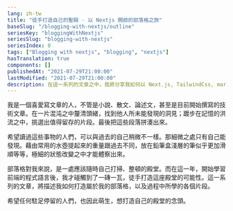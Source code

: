 ```yaml
---
lang: zh-tw
title: "徒手打造自己的聖殿 - 以 Nextjs 開啟的部落格之旅"
baseSlug: "/blogging-with-nextjs/outline"
seriesKey: "bloggingWithNextjs"
seriesSlug: "blogging-with-nextjs"
seriesIndex: 0
tags: ["Blogging with nextjs", "blogging", "nextjs"]
hasTranslation: true
components: []
publishedAt: "2021-07-29T21:00:00"
lastModified: "2021-07-29T21:00:00"
description: 在這一系列的文章之中，我將分享我如何以 Next.js, TailwindCss, markdown 建構出屬於我自己的部落格，希望任何駐足停留的人們能夠萌生：或許我也能打造自己的殿堂，這樣的念頭。
---
```


我是一個喜愛寫文章的人，不管是小說、散文、論述文，甚至是目前開始撰寫的技術文章。在一片混沌之中釐清頭緒，找到他人所未能發現的洞見；踱步在記憶的洪流之中，挑選出值得留存的片段。最後把這些段落拼湊出來。

希望讀過這些事物的人們，可以與過去的自己稍微不一樣。那細微之處只有自己能發現。藉由常用的水壺提起來的重量跟過去不同，放在鉛筆盒淺層的筆似乎更加滑順等等，極細的狀態改變之中才能體察出來。

部落格對我來說，是一處應該隨時自己打掃、整頓的殿堂。而在這一年，開始學習前端的程式語言後，我才碰觸到了一磚一瓦，徒手打造這座殿堂的可能性。這一系列的文章，將描述我如何打造屬於我的部落格，以及過程中所學的各個片段。

希望任何駐足停留的人們，也因此萌生，想打造自己的殿堂的念頭。
